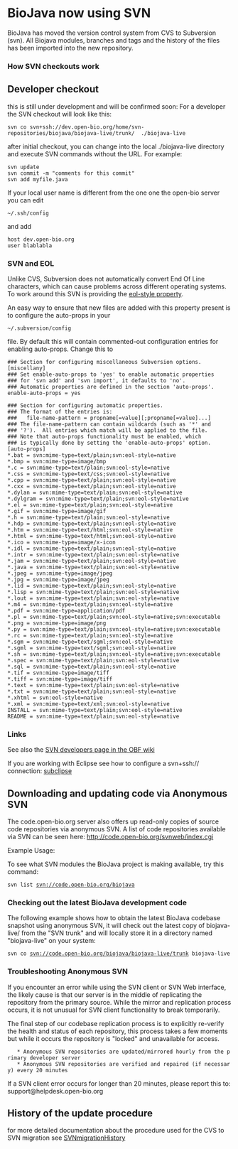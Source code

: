 =BioJava now using SVN=

BioJava has moved the version control system from 
CVS to Subversion (svn).  All Biojava modules, branches 
and tags and the history of the files has been imported into the new repository.

=== How SVN checkouts work ===


== Developer checkout == 

this is still under development and will be confirmed soon:
For a developer the SVN checkout will look like this:

 svn co svn+ssh://dev.open-bio.org/home/svn-repositories/biojava/biojava-live/trunk/  ./biojava-live

after initial checkout, you can change into the local ./biojava-live directory and execute SVN commands without the URL. For example:

 svn update
 svn commit -m "comments for this commit"
 svn add myfile.java

If your local user name is different from the one one the open-bio server you can edit

 ~/.ssh/config

and add
 
 host dev.open-bio.org
 user blablabla


=== SVN and EOL  ===

Unlike CVS, Subversion does not automatically convert End Of Line characters, which can cause problems
across different operating systems. To work around this SVN is providing the 
[http://svnbook.red-bean.com/en/1.1/ch07s02.html#svn-ch-7-sect-2.3.5 eol-style property].

An easy way to ensure that new files are added with this property present is to configure the auto-props in your

 ~/.subversion/config 

file. By default this will contain commented-out configuration entries for enabling auto-props. Change this to 

<pre>
### Section for configuring miscellaneous Subversion options.
[miscellany]
### Set enable-auto-props to 'yes' to enable automatic properties
### for 'svn add' and 'svn import', it defaults to 'no'.
### Automatic properties are defined in the section 'auto-props'.
enable-auto-props = yes

### Section for configuring automatic properties.
### The format of the entries is:
###   file-name-pattern = propname[=value][;propname[=value]...]
### The file-name-pattern can contain wildcards (such as '*' and
### '?').  All entries which match will be applied to the file.
### Note that auto-props functionality must be enabled, which
### is typically done by setting the 'enable-auto-props' option.
[auto-props]
*.bat = svn:mime-type=text/plain;svn:eol-style=native
*.bmp = svn:mime-type=image/bmp
*.c = svn:mime-type=text/plain;svn:eol-style=native
*.css = svn:mime-type=text/css;svn:eol-style=native
*.cpp = svn:mime-type=text/plain;svn:eol-style=native
*.cxx = svn:mime-type=text/plain;svn:eol-style=native
*.dylan = svn:mime-type=text/plain;svn:eol-style=native
*.dylgram = svn:mime-type=text/plain;svn:eol-style=native
*.el = svn:mime-type=text/plain;svn:eol-style=native
*.gif = svn:mime-type=image/gif
*.h = svn:mime-type=text/plain;svn:eol-style=native
*.hdp = svn:mime-type=text/plain;svn:eol-style=native
*.htm = svn:mime-type=text/html;svn:eol-style=native
*.html = svn:mime-type=text/html;svn:eol-style=native
*.ico = svn:mime-type=image/x-icon
*.idl = svn:mime-type=text/plain;svn:eol-style=native
*.intr = svn:mime-type=text/plain;svn:eol-style=native
*.jam = svn:mime-type=text/plain;svn:eol-style=native
*.java = svn:mime-type=text/plain;svn:eol-style=native
*.jpeg = svn:mime-type=image/jpeg
*.jpg = svn:mime-type=image/jpeg
*.lid = svn:mime-type=text/plain;svn:eol-style=native
*.lisp = svn:mime-type=text/plain;svn:eol-style=native
*.lout = svn:mime-type=text/plain;svn:eol-style=native
*.m4 = svn:mime-type=text/plain;svn:eol-style=native
*.pdf = svn:mime-type=application/pdf
*.pl = svn:mime-type=text/plain;svn:eol-style=native;svn:executable
*.png = svn:mime-type=image/png
*.py = svn:mime-type=text/plain;svn:eol-style=native;svn:executable
*.rc = svn:mime-type=text/plain;svn:eol-style=native
*.sgm = svn:mime-type=text/sgml;svn:eol-style=native
*.sgml = svn:mime-type=text/sgml;svn:eol-style=native
*.sh = svn:mime-type=text/plain;svn:eol-style=native;svn:executable
*.spec = svn:mime-type=text/plain;svn:eol-style=native
*.sql = svn:mime-type=text/plain;svn:eol-style=native
*.tif = svn:mime-type=image/tiff
*.tiff = svn:mime-type=image/tiff
*.text = svn:mime-type=text/plain;svn:eol-style=native
*.txt = svn:mime-type=text/plain;svn:eol-style=native
*.xhtml = svn:eol-style=native
*.xml = svn:mime-type=text/xml;svn:eol-style=native
INSTALL = svn:mime-type=text/plain;svn:eol-style=native
README = svn:mime-type=text/plain;svn:eol-style=native

</pre>

=== Links ===
See also the [http://www.open-bio.org/wiki/SVN-Developers SVN developers page in the OBF wiki]

If you are working with Eclipse see how to configure a svn+ssh:// connection: [http://subclipse.tigris.org/faq.html#svn-ssh subclipse]

== Downloading and updating code via Anonymous SVN ==

The code.open-bio.org server also offers up read-only copies of source code repositories via anonymous SVN. A list of code repositories available via SVN can be seen here: http://code.open-bio.org/svnweb/index.cgi

Example Usage:

To see what SVN modules the BioJava project is making available, try this command:

 svn list svn://code.open-bio.org/biojava

===Checking out the latest BioJava development code===
The following example shows how to obtain the latest BioJava codebase snapshot using anonymous SVN, it will check out the latest copy of biojava-live/ from the "SVN trunk" and will locally store it in a directory named "biojava-live" on your system:

 svn co svn://code.open-bio.org/biojava/biojava-live/trunk biojava-live

===Troubleshooting Anonymous SVN===

If you encounter an error while using the SVN client or SVN Web interface, the likely cause is that our server is in the middle of replicating the repository from the primary source. While the mirror and replication process occurs, it is not unusual for SVN client functionality to break temporarily.

The final step of our codebase replication process is to explicitly re-verify the health and status of each repository, this process takes a few moments but while it occurs the repository is "locked" and unavailable for access.

    * Anonymous SVN repositories are updated/mirrored hourly from the primary developer server
    * Anonymous SVN repositories are verified and repaired (if necessary) every 20 minutes 

If a SVN client error occurs for longer than 20 minutes, please report this to: support@helpdesk.open-bio.org

== History of the update procedure ==

for more detailed documentation about the procedure used for the CVS to SVN migration see
[[SVNmigrationHistory]]